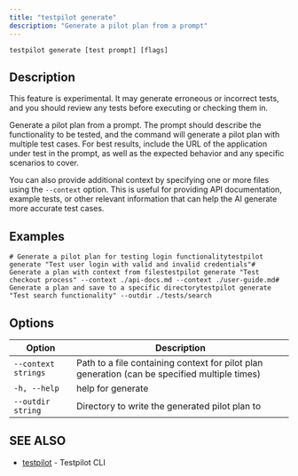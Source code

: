 ```yaml
---
title: "testpilot generate"
description: "Generate a pilot plan from a prompt"
---
```


```
testpilot generate [test prompt] [flags]
```

## Description[​](#description "Direct link to Description")

<Info>
  This feature is experimental. It may generate erroneous or incorrect tests, and you should review
  any tests before executing or checking them in.
</Info>

Generate a pilot plan from a prompt. The prompt should describe the functionality to be tested, and
the command will generate a pilot plan with multiple test cases. For best results, include the URL
of the application under test in the prompt, as well as the expected behavior and any specific
scenarios to cover.

You can also provide additional context by specifying one or more files using the `--context`
option. This is useful for providing API documentation, example tests, or other relevant information
that can help the AI generate more accurate test cases.

## Examples[​](#examples "Direct link to Examples")

```
# Generate a pilot plan for testing login functionalitytestpilot generate "Test user login with valid and invalid credentials"# Generate a plan with context from filestestpilot generate "Test checkout process" --context ./api-docs.md --context ./user-guide.md# Generate a plan and save to a specific directorytestpilot generate "Test search functionality" --outdir ./tests/search
```

## Options[​](#options "Direct link to Options")

| Option              | Description                                                                                   |
| ------------------- | --------------------------------------------------------------------------------------------- |
| `--context strings` | Path to a file containing context for pilot plan generation (can be specified multiple times) |
| `-h, --help`        | help for generate                                                                             |
| `--outdir string`   | Directory to write the generated pilot plan to                                                |

## SEE ALSO[​](#see-also "Direct link to SEE ALSO")

- [testpilot](/testpilot/reference/cli/testpilot) - Testpilot CLI
